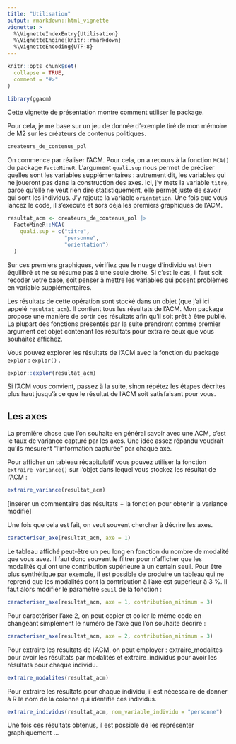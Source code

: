 ```yaml
---
title: "Utilisation"
output: rmarkdown::html_vignette
vignette: >
  %\VignetteIndexEntry{Utilisation}
  %\VignetteEngine{knitr::rmarkdown}
  %\VignetteEncoding{UTF-8}
---
```


```r
knitr::opts_chunk$set(
  collapse = TRUE,
  comment = "#>"
)
```

```r
library(ggacm)
```

Cette vignette de présentation montre comment utiliser le package.

Pour cela, je me base sur un jeu de donnée d'exemple tiré de mon mémoire de M2 sur les créateurs de contenus politiques.

```r
createurs_de_contenus_pol 
```

On commence par réaliser l'ACM. Pour cela, on a recours à la fonction `MCA()` du package `FactoMineR`. L'argument `quali.sup` nous permet de préciser quelles sont les variables supplémentaires : autrement dit, les variables qui ne joueront pas dans la construction des axes. Ici, j'y mets la variable `titre`, parce qu'elle ne veut rien dire statistiquement, elle permet juste de savoir qui sont les individus. J'y rajoute la variable `orientation`. Une fois que vous lancez le code, il s'exécute et sors déjà les premiers graphiques de l'ACM.

```r
resultat_acm <- createurs_de_contenus_pol |> 
  FactoMineR::MCA(
    quali.sup = c("titre", 
                  "personne",
                  "orientation")
  )
```

Sur ces premiers graphiques, vérifiez que le nuage d'individu est bien équilibré et ne se résume pas à une seule droite. Si c'est le cas, il faut soit recoder votre base, soit penser à mettre les variables qui posent problèmes en variable supplémentaires.

Les résultats de cette opération sont stocké dans un objet (que j'ai ici appelé `resultat_acm`). Il contient tous les résultats de l'ACM. Mon package propose une manière de sortir ces résultats afin qu'il soit prêt à être publié. La plupart des fonctions présentés par la suite prendront comme premier argument cet objet contenant les résultats pour extraire ceux que vous souhaitez affichez.

Vous pouvez explorer les résultats de l'ACM avec la fonction du package `explor` : `explor()` .

```r
explor::explor(resultat_acm)
```

Si l'ACM vous convient, passez à la suite, sinon répétez les étapes décrites plus haut jusqu'à ce que le résultat de l'ACM soit satisfaisant pour vous.

## Les axes

La première chose que l'on souhaite en général savoir avec une ACM, c'est le taux de variance capturé par les axes. Une idée assez répandu voudrait qu'ils mesurent "l'information capturée" par chaque axe.

Pour afficher un tableau récapitulatif vous pouvez utiliser la fonction `extraire_variance()` sur l'objet dans lequel vous stockez les résultat de l'ACM :

```r
extraire_variance(resultat_acm)
```

[insérer un commentaire des résultats + la fonction pour obtenir la variance modifié]

Une fois que cela est fait, on veut souvent chercher à décrire les axes.

```r
caracteriser_axe(resultat_acm, axe = 1)
```

Le tableau affiché peut-être un peu long en fonction du nombre de modalité que vous avez. Il faut donc souvent le filtrer pour n'afficher que les modalités qui ont une contribution supérieure à un certain seuil. Pour être plus synthétique par exemple, il est possible de produire un tableau qui ne reprend que les modalités dont la contribution à l'axe est supérieur à 3 %. Il faut alors modifier le paramètre `seuil` de la fonction :

```r
caracteriser_axe(resultat_acm, axe = 1, contribution_minimum = 3)
```

Pour caractériser l'axe 2, on peut copier et coller le même code en changeant simplement le numéro de l'axe que l'on souhaite décrire :

```r
caracteriser_axe(resultat_acm, axe = 2, contribution_minimum = 3)
```

Pour extraire les résultats de l'ACM, on peut employer : extraire_modalites pour avoir les résultats par modalités et extraire_individus pour avoir les résultats pour chaque individu.

```r
extraire_modalites(resultat_acm) 
```

Pour extraire les résultats pour chaque individu, il est nécessaire de donner à R le nom de la colonne qui identifie ces individus.

```r
extraire_individus(resultat_acm, nom_variable_individu = "personne")
```

Une fois ces résultats obtenus, il est possible de les représenter graphiquement ...
